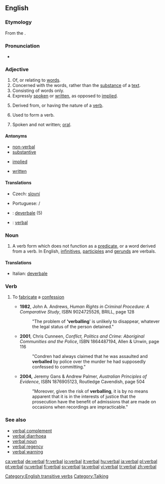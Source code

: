{{wikipedia|dab=verbal}}
==English==

===Etymology===
From the {{LL.}} {{term|verbalis||'belonging to a [[word]]|lang=la}}.

===Pronunciation===
* {{audio|en-us-verbal.ogg|Audio (US)}}
*: {{rhymes|ɜː(r)bəl}}

===Adjective===
{{en-adj|-}}

# Of, or relating to [[word]]s.
# Concerned with the words, rather than the [[substance]] of a [[text]].
# Consisting of words only.
# Expressly [[spoken]] or [[written]], as opposed to [[implied]].
# {{grammar}} Derived from, or having the nature of a [[verb]].
# {{grammar}} Used to form a verb.
# Spoken and not written; [[oral]].

====Antonyms====
* [[non-verbal]]
* [[substantive]]
* {{sense|expressly stated}} [[implied]]
* {{sense|oral}} [[written]]

====Translations====
{{trans-top|of, or relating to words}}
* Czech: [[slovní]] {{m}}
{{trans-mid}}
* Portuguese: {{t|pt|verbal}} {{m}}/{{f}}
{{trans-bottom}}

{{checktrans-top}}
* {{ttbc|Italian}}: [[deverbale]] (5)
* {{ttbc|Novial}}: [[verbal]]
{{trans-bottom}}

===Noun===
{{en-noun}}

# {{grammar}} A verb form which does not function as a [[predicate]], or a word derived from a verb. In English, [[infinitive]]s, [[participle]]s and [[gerund]]s are verbals.

====Translations====
{{trans-top|grammar}}
* Italian: [[deverbale]] {{m}}
{{trans-mid}}
{{trans-bottom}}

===Verb===
{{en-verb|verbals|verballing|verballed}}

# {{context|transitive|UK|Australia}} To [[fabricate]] a [[confession]]
#* '''1982''', John A. Andrews, ''Human Rights in Criminal Procedure: A Comparative Study'', ISBN 9024725526, BRILL, page 128
#*: "The problem of ''''verballing'''' is unlikely to disappear, whatever the legal status of the person detained."
#* '''2001''', Chris Cunneen, ''Conflict, Politics and Crime: Aboriginal Communities and the Police'', ISBN 1864487194, Allen & Unwin, page 116
#*: "Condren had always claimed that he was assaulted and '''verballed''' by police over the murder he had supposedly confessed to committing."
#* '''2004,''' Jeremy Gans & Andrew Palmer, ''Australian Principles of Evidence'', ISBN 1876905123, Routledge Cavendish, page 504
#*: "Moreover, given the risk of '''verballing''', it is by no means apparent that it is in the interests of justice that the prosecution have the benefit of admissions that are made on occasions when recordings are impracticable."

===See also===
* [[verbal complement]]
* [[verbal diarrhoea]]
* [[verbal noun]]
* [[verbal regency]]
* [[verbal warning]]

[[Category:English transitive verbs]]
[[Category:Talking]]

[[ca:verbal]]
[[de:verbal]]
[[fr:verbal]]
[[io:verbal]]
[[it:verbal]]
[[hu:verbal]]
[[ja:verbal]]
[[pl:verbal]]
[[pt:verbal]]
[[ru:verbal]]
[[fi:verbal]]
[[sv:verbal]]
[[ta:verbal]]
[[vi:verbal]]
[[tr:verbal]]
[[zh:verbal]]